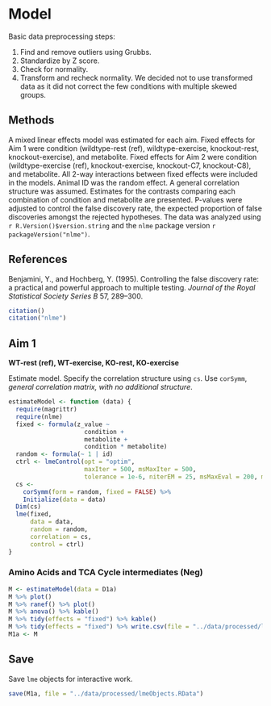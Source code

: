 # Model

Basic data preprocessing steps:

1. Find and remove outliers using Grubbs.
2. Standardize by Z score.
3. Check for normality.
4. Transform and recheck normality. We decided not to use transformed data as it did not correct the few conditions with multiple skewed groups.


## Methods

A mixed linear effects model was estimated for each aim.
Fixed effects for Aim 1 were condition (wildtype-rest (ref), wildtype-exercise, knockout-rest, knockout-exercise), and metabolite.
Fixed effects for Aim 2 were condition (wildtype-exercise (ref), knockout-exercise, knockout-C7, knockout-C8), and metabolite.
All 2-way interactions between fixed effects were included in the models.
Animal ID was the random effect.
A general correlation structure was assumed.
Estimates for the contrasts comparing each combination of condition and metabolite are presented.
P-values were adjusted to control the false discovery rate, the expected proportion of false discoveries amongst the rejected hypotheses.
The data was analyzed using `r R.Version()$version.string` and the `nlme` package version `r packageVersion("nlme")`.


## References

Benjamini, Y., and Hochberg, Y.
(1995).
Controlling the false discovery rate: a practical and powerful approach to multiple testing.
*Journal of the Royal Statistical Society Series B* 57, 289–300.

```r
citation()
citation("nlme")
```


## Aim 1

**WT-rest (ref), WT-exercise, KO-rest, KO-exercise**

Estimate model.
Specify the correlation structure using `cs`.
Use `corSymm`, *general correlation matrix, with no additional structure*.

```r
estimateModel <- function (data) {
  require(magrittr)
  require(nlme)
  fixed <- formula(z_value ~
                     condition +
                     metabolite +
                     condition * metabolite)
  random <- formula(~ 1 | id)
  ctrl <- lmeControl(opt = "optim",
                     maxIter = 500, msMaxIter = 500,
                     tolerance = 1e-6, niterEM = 25, msMaxEval = 200, msTol = 1e-7)
  cs <-
    corSymm(form = random, fixed = FALSE) %>%
    Initialize(data = data)
  Dim(cs)
  lme(fixed,
      data = data,
      random = random,
      correlation = cs,
      control = ctrl)
}
```

### Amino Acids and TCA Cycle intermediates (Neg)

```r
M <- estimateModel(data = D1a)
M %>% plot()
M %>% ranef() %>% plot()
M %>% anova() %>% kable()
M %>% tidy(effects = "fixed") %>% kable()
M %>% tidy(effects = "fixed") %>% write.csv(file = "../data/processed/lmeFixedCoefAim1a.csv", row.names = FALSE)
M1a <- M
```


## Save

Save `lme` objects for interactive work.

```r
save(M1a, file = "../data/processed/lmeObjects.RData")
```

